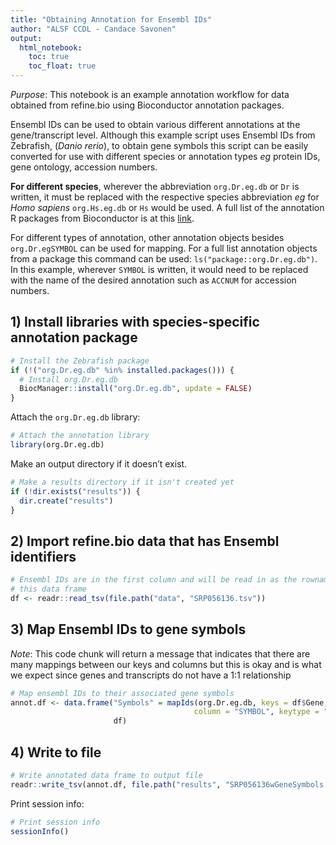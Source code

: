 ```yaml
---
title: "Obtaining Annotation for Ensembl IDs"
author: "ALSF CCDL - Candace Savonen"
output:   
  html_notebook: 
    toc: true
    toc_float: true
---
```


*Purpose*: This notebook is an example annotation workflow for data obtained from refine.bio
using Bioconductor annotation packages.

Ensembl IDs can be used to obtain various different annotations at the 
gene/transcript level.
Although this example script uses Ensembl IDs from Zebrafish, (<i>Danio rerio</i>),
to obtain gene symbols this script can be easily converted for use with different 
species or annotation types <i>eg</i> protein IDs, gene ontology, accession 
numbers. 

<b>For different species</b>, wherever the abbreviation `org.Dr.eg.db` or `Dr` is 
written, it must be replaced with the respective species abbreviation <i>eg</i>
for<i> Homo sapiens</i> `org.Hs.eg.db` or `Hs` would be used.
A full list of the annotation R packages from Bioconductor is at this [link](https://bioconductor.org/packages/release/bioc/vignettes/limma/inst/doc/usersguide.pdf).

For different types of annotation, other annotation objects besides
`org.Dr.egSYMBOL` can be used for mapping.
For a full list annotation objects from a package this command can be used: 
`ls("package::org.Dr.eg.db")`. 
In this example, wherever `SYMBOL` is written, it would need to be replaced 
with the name of the desired annotation such as `ACCNUM` for accession numbers.

## 1) Install libraries with species-specific annotation package

```r
# Install the Zebrafish package
if (!("org.Dr.eg.db" %in% installed.packages())) {
  # Install org.Dr.eg.db
  BiocManager::install("org.Dr.eg.db", update = FALSE)
}
```

Attach the `org.Dr.eg.db` library:

```r
# Attach the annotation library 
library(org.Dr.eg.db)
```

Make an output directory if it doesn't exist.

```r
# Make a results directory if it isn't created yet
if (!dir.exists("results")) {
  dir.create("results")
}
```

## 2) Import refine.bio data that has Ensembl identifiers

```r
# Ensembl IDs are in the first column and will be read in as the rownames for 
# this data frame
df <- readr::read_tsv(file.path("data", "SRP056136.tsv"))
```

## 3) Map Ensembl IDs to gene symbols
*Note*: This code chunk will return a message that indicates that there are many
mappings between our keys and columns but this is okay and is what we expect 
since genes and transcripts do not have a 1:1 relationship

```r
# Map ensembl IDs to their associated gene symbols
annot.df <- data.frame("Symbols" = mapIds(org.Dr.eg.db, keys = df$Gene, 
                                         column = "SYMBOL", keytype = "ENSEMBL"),
                       df)
```

## 4) Write to file

```r
# Write annotated data frame to output file
readr::write_tsv(annot.df, file.path("results", "SRP056136wGeneSymbols.tsv"))
```

Print session info:

```r
# Print session info 
sessionInfo()
```
